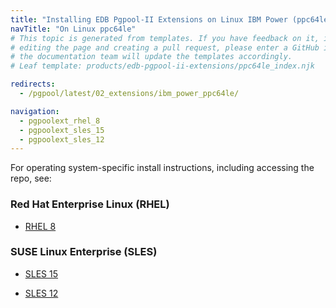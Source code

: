 ```yaml
---
title: "Installing EDB Pgpool-II Extensions on Linux IBM Power (ppc64le)"
navTitle: "On Linux ppc64le"
# This topic is generated from templates. If you have feedback on it, instead of
# editing the page and creating a pull request, please enter a GitHub issue and
# the documentation team will update the templates accordingly.
# Leaf template: products/edb-pgpool-ii-extensions/ppc64le_index.njk

redirects:
  - /pgpool/latest/02_extensions/ibm_power_ppc64le/

navigation:
  - pgpoolext_rhel_8
  - pgpoolext_sles_15
  - pgpoolext_sles_12
---
```


For operating system-specific install instructions, including accessing the repo, see:

### Red Hat Enterprise Linux (RHEL)

- [RHEL 8](pgpoolext_rhel_8)

### SUSE Linux Enterprise (SLES)

- [SLES 15](pgpoolext_sles_15)

- [SLES 12](pgpoolext_sles_12)
